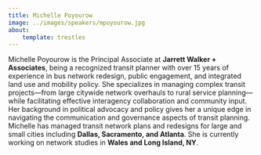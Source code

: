 ```yaml
---
title: Michelle Poyourow
image: ../images/speakers/mpoyourow.jpg
about:
    template: trestles
---
```


Michelle Poyourow is the Principal Associate at **Jarrett Walker + Associates**, being a  recognized transit planner with over 15 years
of experience in bus network redesign, public engagement, and integrated land use and mobility policy. She specializes in managing 
complex transit projects—from large citywide network overhauls to rural service planning—while facilitating effective interagency 
collaboration and community input. Her background in political advocacy and policy gives her a unique edge in navigating the 
communication and governance aspects of transit planning. Michelle has managed transit network plans and redesigns for large and small 
cities including **Dallas, Sacramento, and Atlanta**. She is currently working on network studies in **Wales and Long Island, NY**.
